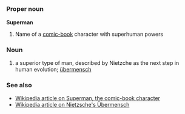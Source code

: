 =={{en}}==
===Proper noun===
'''Superman'''

#Name of a [[comic book|comic-book]] character with superhuman powers<!--note that "comic-book" is hyphenated here as it is a noun being used to modify another; "comic" refers to the book, not to the character-->

===Noun===
#a superior type of man, described by Nietzche as the next step in human evolution; [[übermensch]]

===See also===
*[[w:Superman|Wikipedia article on Superman, the comic-book character]]
*[[w:Übermensch| Wikipedia article on Nietzsche's Übermensch]]